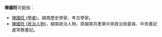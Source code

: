 '''陳國旺'''可能指：
* [[陳國旺_(學者)|陳國旺 (學者)]]，越南歷史學家、考古學家。
* [[陳國旺_(政治人物)|陳國旺 (政治人物)]]，越南政治人物，原越南共產黨中央政治局委員、中央書記處常務書記。
{{Disambiguation|Q|Cat=三字陈姓人名消歧义}}
